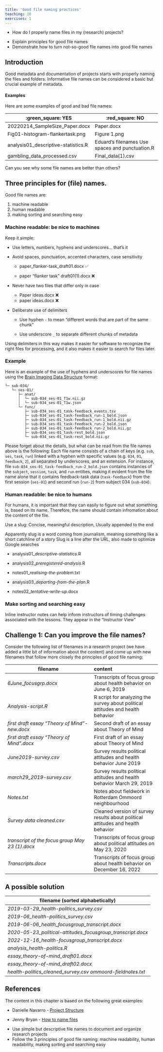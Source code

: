 ```yaml
---
title: 'Good file naming practices'
teaching: 10
exercises: 1
---
```


::: questions
-   How do I properly name files in my (research) projects?
:::

::: objectives
-   Explain principles for good file names
-   Demonstrate how to turn not-so-good file names into good file names
:::

## Introduction

Good metadata and documentation of projects starts with properly naming the files and folders. Informative file names can be considered a basic but crucial example of metadata.

#### Examples

Here are some examples of good and bad file names:

| :green_square: YES                  | :red_square: NO                                 |
|--------------------------------|----------------------------------------|
| 20220214_SampleSize_Paper.docx      | Paper.docx                                      |
| Fig01-histogram-flankertask.png     | Figure 1.png                                    |
| analysis01_descriptive-statistics.R | Eduard's filenames Use spaces and punctuation.R |
| gambling_data_processed.csv         | Final_data(1).csv                               |

Can you see why some file names are better than others?

## Three principles for (file) names.

Good file names are:

1.  machine readable
2.  human readable
3.  making sorting and searching easy

### Machine readable: be nice to machines

Keep it simple:

-   Use letters, numbers, hyphens and underscores... that's it

-   Avoid spaces, punctuation, accented characters, case sensitivity
    
    -   paper_flanker-task_draft01.docx ✅

    -   paper "flanker task" draft01(1).docx ❌


-   Never have two files that differ only in case

    -   Paper ideas.docx ❌
    -   paper ideas.docx ❌

-   Deliberate use of delimiters

    -   Use hyphen `-` to mean "different words that are part of the same chunk"

    -   Use underscore `_` to separate different chunks of metadata

Using delimiters in this way makes it easier for software to recognize the right files for processing, and it also makes it easier to search for files later.

::::::::::: prereq

### Example

Here is an example of the use of hyphens and underscores for file names using the [Brain Imaging Data Structure](https://bids.neuroimaging.io/) format:

```         
└─ sub-034/
   └─ ses-01/
      ├─ anat/
      │  └─ sub-034_ses-01_T1w.nii.gz
      │  └─ sub-034_ses-01_T1w.json
      └─ func/
         ├─ sub-034_ses-01_task-feedback_events.tsv
         ├─ sub-034_ses-01_task-feedback_run-1_bold.json 
         ├─ sub-034_ses-01_task-feedback_run-1_bold.nii.gz
         ├─ sub-034_ses-01_task-feedback_run-2_bold.json 
         ├─ sub-034_ses-01_task-feedback_run-2_bold.nii.gz
         ├─ sub-034_ses-01_task-rest_bold.json 
         └─ sub-034_ses-01_task-rest_bold.nii.gz
```

Please forget about the details, but what can be read from the file names above is the following: Each file name consists of a chain of keys (e.g. `sub`, `ses`, `task`, `run`) linked with a hyphen with specific values (e.g. `034`, `01`, `feedback`, `2`), all separated by underscores, and an extension. For instance, file `sub-034_ses-01_task-feedback_run-2_bold.json` contains instances of the `subject`, `session`, `task`, and `run` entities, making it evident from the file name alone that it contains feedback-task data (`task-feedback`) from the first session (`ses-01`) and second run (`run-2`) from subject 034 (`sub-034`).

:::::::::::::

### Human readable: be nice to humans

For humans, it is important that they can easily to figure out what something is, based on its name. Therefore, the name should contain infromation about the content of the file.

<slug picture>

Use a slug: Concise, meaningful description, Usually appended to the end

Apparently slug is a word coming from journalism, meaning something like a short catchline of a story Slug is a line after the URL, also made to optimize Google searches

-   analysis01\_*descriptive-statistics*.R

-   analysis02\_*preregistered-analysis*.R

-   notes01\_*realising-the-problem*.txt

-   analysis03\_*departing-from-the-plan*.R

-   notes02\_*tentative-write-up*.docx

### Make sorting and searching easy

::: instructor
Inline instructor notes can help inform instructors of timing challenges associated with the lessons. They appear in the "Instructor View"
:::

::: challenge
## Challenge 1: Can you improve the file names?

Consider the following list of filenames in a research project (we have added a little bit of information about the content) and come up with new filenames that follow more closely the principles of good file naming:

| filename                                        | content                                                                         |
|-----------------------------------------|:------------------------------|
| *6June_focusgrp.docx*                           | Transcripts of focus group about health behavior on June 6, 2019                |
| *Analysis-script.R*                             | R script for analyzing the survey about political attitudes and health behavior |
| *first draft essay "Theory of Mind"-new.docx*   | Second draft of an essay about Theory of Mind                                   |
| *first draft essay "Theory of Mind".docx*       | First draft of an essay about Theory of Mind                                    |
| *June2019-survey.csv*                           | Survey results political attitudes and health behavior June 2019                |
| *march29_2019-survey.csv*                       | Survey results political attitudes and health behavior March 29, 2019           |
| *Notes.txt*                                     | Notes about fieldwork in Rotterdam Ommoord neighbourhood                        |
| *Survey data cleaned.csv*                       | Cleaned version of survey results about political attitudes and health behavior |
| *transcript of the focus group May 23 (1).docx* | Transcripts of focus group about political attitudes on May 23, 2020            |
| *Transcripts.docx*                              | Transcripts of focus group about health behavior on December 16, 2022           |

::: solution
## A possible solution

| filename (sorted alphabetically)                            |
|-------------------------------------------------------------|
| *2019-03-29_health-politics_survey.csv*                     |
| *2019-06_health-politics_survey.csv*                        |
| *2019-06-06_health_focusgroup_transcript.docx*              |
| *2020-05-23_political-attitudes_focusgroup_transcript.docx* |
| *2022-12-16_health-focusgroup_transcript.docx*              |
| *analysis_health-politics.R*                                |
| *essay_theory-of-mind_draft01.docx*                         |
| *essay_theory-of-mind_draft02.docx*                         |
| *health-politics_cleaned_survey.csv ommoord-fieldnotes.txt* |
:::
:::

## References

The content in this chapter is based on the following great examples:

-   Danielle Navarro - [Project Structure](https://djnavarro.net/slides-project-structure/)

-   Jenny Bryan - [How to name files](https://speakerdeck.com/jennybc/how-to-name-files)

::: keypoints
-   Use simple but descriptive file names to document and organize research projects
-   Follow the 3 principles of good file naming: machine readability, human readability, making sorting and searching easy 
:::
